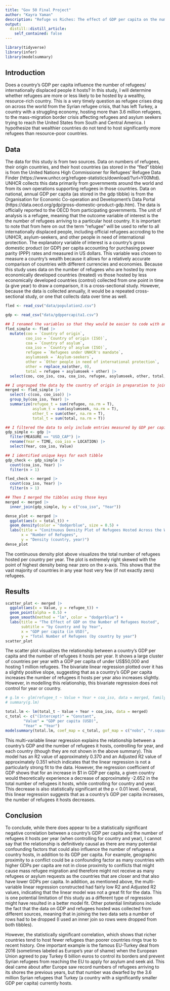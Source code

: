 ```yaml
---
title: "Gov 50 Final Project"
author: "Kayra Yaman"
description: "Refuge vs Riches: The effect of GDP per capita on the number of refugees a country hosts per year"
output:
  distill::distill_article:
    self_contained: false
---
```

```r
library(tidyverse)
library(infer)
library(modelsummary)
```


## Introduction
Does a country's GDP per capita influence the number of refugees/ internationally displaced people it hosts? In this study, I will determine whether refugees are more or less likely to be hosted by a wealthy, resource-rich country. This is a very timely question as refugee crises drag on across the world from the Syrian refugee crisis, that has left Turkey, a country with a struggling economy, hosting more than 3.6 million refugees, to the mass-migration border crisis affecting refugees and asylum seekers trying to reach the United States from South and Central America. I hypothesize that wealthier countries do not tend to host significantly more refugees than resource-poor countries. 


## Data
The data for this study is from two sources. Data on numbers of refugees, their origin countries, and their host countries (as stored in the "fled" tibble) is from the United Nations High Commissioner for Refugees' Refugee Data Finder (https://www.unhcr.org/refugee-statistics/download/?url=Y00Mtd). UNHCR collects this data primarily from governments around the world and from its own operations supporting refugees in those countries. Data on national, annual GDP per capita (as stored in the gdp tibble) is from the Organisation for Economic Co-operation and Development's Data Portal (https://data.oecd.org/gdp/gross-domestic-product-gdp.htm). The data is officially reported to the OECD from participating governments. The unit of analysis is a refugee, meaning that the outcome variable of interest is the the number of refugees arriving to a particular host country. It is important to note that from here on out the term "refugee" will be used to refer to all internationally displaced people, including official refugees accroding to the UNHCR, asylum-seekers, and other people in need of international protection. The explanatory variable of interest is a country's gross domestic product (or GDP) per capita accounting for purchasing power parity (PPP) rates and measured in US dollars. This variable was chosen to measure a country's wealth because it allows for a relatively accurate comparison of countries with different currencies and economies. Because this study uses data on the number of refugees who are hosted by more economically developed countries (treated) vs those hosted by less economically developed countries (control) collected from one point in time (a give year) to draw a comparison, it is a cross-sectional study. However, because the data is collected annually, it would be a repeated cross-sectional study, or one that collects data over time as well.


```r
fled <- read_csv("data/population2.csv")

gdp <- read_csv("data/gdppercapita1.csv")
```


```r

## I renamed the variables so that they would be easier to code with and then selected the renamed variables
fled_simple <- fled |>
  mutate(coo = `Country of origin`,
         coo_iso = `Country of origin (ISO)`,
         coa = `Country of asylum`,
         coa_iso = `Country of asylum (ISO)`,
         refugee = `Refugees under UNHCR's mandate`,
         asylumseek = `Asylum-seekers`,
         other = `Other people in need of international protection`,
         other = replace_na(other, 0),
         total = refugee + asylumseek + other) |>
  select(coo, coo_iso, coa, coa_iso, refugee, asylumseek, other, total, Year)

## I ungrouped the data by the country of origin in preparation to join it with the gdp tibble (to create a unique key)
merged <- fled_simple |>
  select(-c(coo, coo_iso)) |>
  group_by(coa_iso, Year) |>
  summarize(refugee_t = sum(refugee, na.rm = T),
            asylum_t = sum(asylumseek, na.rm = T),
            other_t = sum(other, na.rm = T),
            total_t = sum(total, na.rm = T))

```


```r

## I filtered the data to only include entries measured by GDP per capita in USD, rather than total GDP in millions of USD, then selected relevant variables
gdp_simple <- gdp |>
  filter(MEASURE == "USD_CAP") |>
  rename(Year = TIME, coa_iso = LOCATION) |>
  select(Year, coa_iso, Value)


```


```r
## I identified unique keys for each tibble
gdp_check <- gdp_simple |>
  count(coa_iso, Year) |>
  filter(n > 1)

fled_check <- merged |>
  count(coa_iso, Year) |>
  filter(n > 1)

## Then I merged the tibbles using those keys
merged <- merged |>
  inner_join(gdp_simple, by = c("coa_iso", "Year"))

```


```r

dense_plot <- merged |>
  ggplot(aes(x = total_t)) +
  geom_density(color = "dodgerblue", size = 0.5) +
  labs(title = "Conitnuous Density Plot of Refugees Hosted Across the World",
       x = "Number of Refugees",
       y = "Density (country, year)")
dense_plot

```
The continuous density plot above visualizes the total number of refugees hosted per country per year. The plot is extremely right skewed with the point of highest density being near zero on the x-axis. This shows that the vast majority of countries in any year host very few (if not exactly zero) refugees.


## Results
```r
scatter_plot <- merged |>
  ggplot(aes(x = Value, y = refugee_t)) +
  geom_point(alpha = 0.5) +
  geom_smooth(method = "lm", color = "dodgerblue") +
  labs(title = "The Effect of GDP on the Number of Refugees Hosted",
       subtitle = "by Country and by Year",
       x = "GDP per capita (in USD)",
       y = "Total Number of Refugees (by country by year")
scatter_plot

```
The scatter plot visualizes the relationship between a country's GDP per capita and the number of refugees it hosts per year. It shows a large cluster of countries per year with a GDP per capita of under US$50,000 and hosting 1 million refugees. The bivariate linear regression plotted over it has a slightly positive slope, suggesting that as a country's GDP per capita increases the number of refugees it hosts per year also increases slightly. However, in modelling this relationship, this bivariate regression does not control for year or country. 


```r
# g.lm <- glm(refugee_t ~ Value + Year + coa_iso, data = merged, family = poisson())
# summary(g.lm)

total.lm <- lm(total_t ~ Value + Year + coa_iso, data = merged)
c_total <- c("(Intercept)" = "Constant",
        "Value" = "GDP per capita (USD)",
        "Year" = "Year")
modelsummary(total.lm, coef_map = c_total, gof_map = c("nobs", "r.squared", "adj.r.squared"), stars = T) 
```
This multi-variable linear regression explains the relationship between a country's GDP and the number of refugees it hosts, controlling for year, and each country (though they are not shown in the above summary). This model has an R2 value of approximately 0.370 and an Adjusted R2 value of approximately 0.351 which indicates that the linear regression is not a particularly strong fit to the data. However, the regression coefficient of GDP shows that for an increase in $1 in GDP per capita, a given country would theoretically experience a decrease of approximately -2.652 in the total number of refugees it hosts, while controlling for country and year. This decrease is also statistically significant at the p < 0.01 level. Overall, this linear regression suggests that as a country's GDP per capita increases, the number of refugees it hosts decreases. 


## Conclusion
To conclude, while there does appear to be a statistically significant negative correlation between a country's GDP per capita and the number of refugees it hosts per year (when controlling for country and year), I cannot say that the relationship is definitively causal as there are many potential confounding factors that could also influence the number of refugees a country hosts, in addition to its GDP per capita. For example, geographic proximity to a conflict could be a confounding factor as many countries with higher GDPs per capita are not in close proximity to conflicts that might cause mass refugee migration and therefore might not receive as many refugees or asylum requests as the countries that are closer and that also have lower GDPs per capita. In addition, as mentioned above, the multi-variable linear regression constructed had fairly low R2 and Adjusted R2 values, indicating that the linear model was not a great fit for the data. This is one potential limitation of this study as a different type of regression might have resulted in a better model fit. Other potential limitations include the fact that the data on GDP and refugees hosted was collected from different sources, meaning that in joining the two data sets a number of rows had to be dropped (I used an inner join so rows were dropped from both tibbles). 

However, the statistically significant correlation, which shows that richer countries tend to host fewer refugees than poorer countries rings true to recent history. One important example is the famous EU-Turkey deal from 2016 (sometimes labeled as Europe's year of shame) when the European Union agreed to pay Turkey 6 billion euros to control its borders and prevent Syrian refugees from reaching the EU to apply for asylum and seek aid. This deal came about after Europe saw record numbers of refugees arriving to its shores the previous years, but that number was dwarfed by the 3.6 million Syrian refugees that Turkey (a country with a significantly smaller GDP per capita) currently hosts.


